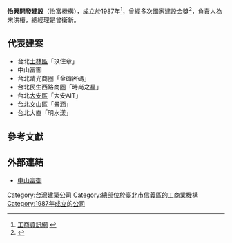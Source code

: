 {{Expand|time=2013-12-22}}
{{Infobox_Company
| company_name   = 怡興開發建設<br/><small>&Construction Co.Ltd.</small>
| company_logo   = 
| company_type   = 
| market_information = 
| company_slogan = 
| foundation     = 1987年
| location       = {{ROC}}<br/>[[臺北市|臺北市]][[信義區_(臺北市)|信義區]]忠孝東路五段19號之1
| zip_code       = 
| telephone_no   = +886-2-8787-4989
| chairman       = 宋洪樁
| GM             = 曾衡新
| num_employees  = 
| industry       = [[建築|建築營造業]]
| products       = 
| capital        = 
| revenue        = 
| subsid         = 
| homepage       = 
| footnotes      = 
}}
'''怡興開發建設'''（怡富機構），成立於1987年<ref>[http://www.tpetube.tw/cusdata/html/43449.asp 工商資訊網] {{webarchive|url=https://web.archive.org/web/20131224083857/http://www.tpetube.tw/cusdata/html/43449.asp |date=2013-12-24 }}</ref>，曾經多次國家建設金獎<ref>{{Cite web |url=http://arch-world.com.tw/Company/63222.html |title=建築世界－怡興開發建設 |access-date=2013-12-22 |archive-date=2016-03-04 |archive-url=https://web.archive.org/web/20160304075405/http://arch-world.com.tw/Company/63222.html |dead-url=no }}</ref>，負責人為宋洪樁，總經理是曾衡新。

== 代表建案 ==
*台北[[士林區|士林區]]「玖住章」
*中山富御
*台北晴光商圈「金磚密碼」
*台北民生西路商圈「時尚之星」
*台北[[大安區_(臺北市)|大安區]]「大安AIT」
*台北[[文山區|文山區]]「景涵」
*台北大直「明水漾」

== 參考文獻 ==
{{reflist}}

==外部連結==
*[https://web.archive.org/web/20131224102651/http://www.park.com.tw/build.php?p=884 中山富御]

{{台灣公司小作品}}

[[Category:台灣建築公司|Category:台灣建築公司]]
[[Category:總部位於臺北市信義區的工商業機構|Category:總部位於臺北市信義區的工商業機構]]
[[Category:1987年成立的公司|Category:1987年成立的公司]]